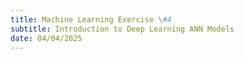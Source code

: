 ```yaml
---
title: Machine Learning Exercise \#4
subtitle: Introduction to Deep Learning ANN Models
date: 04/04/2025
---
```

